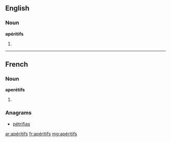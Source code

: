 ==English==

===Noun===
'''apéritifs'''

# {{plural of|apéritif}}
----
==French==

===Noun===
'''aperétifs''' {{m|p}}

# {{plural of|[[apéritif]]|lang=fr|sort=aperitifs}}

===Anagrams===
* [[pétrifias#French|pétrifias]]

[[ar:apéritifs]]
[[fr:apéritifs]]
[[mg:apéritifs]]